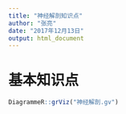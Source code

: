 ```yaml
---
title: "神经解剖知识点"
author: "张亮"
date: "2017年12月13日"
output: html_document
---
```


# 基本知识点

```r
DiagrammeR::grViz("神经解剖.gv")
```

